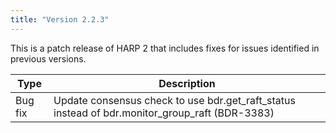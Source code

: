 ```yaml
---
title: "Version 2.2.3"
---
```


This is a patch release of HARP 2 that includes fixes for issues identified
in previous versions.

| Type | Description |
| ---- |------------ |
| Bug fix | Update consensus check to use bdr.get_raft_status instead of bdr.monitor_group_raft (BDR-3383) |
